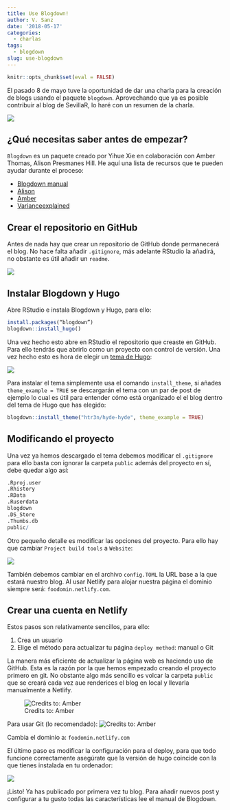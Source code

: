 ```yaml
---
title: Use Blogdown!
author: V. Sanz
date: '2018-05-17'
categories: 
  - charlas
tags:
  - blogdown
slug: use-blogdown
---
```


```r
knitr::opts_chunk$set(eval = FALSE)
```

El pasado 8 de mayo tuve la oportunidad de dar una charla para la creación de blogs usando el paquete `blogdown`. Aprovechando que ya es posible contribuir al blog de SevillaR, lo haré con un resumen de la charla.

![](/posts/2018-05-17-use-blogdown_files/img_01.png)

## ¿Qué necesitas saber antes de empezar?

`Blogdown` es un paquete creado por Yihue Xie en colaboración con Amber Thomas, Alison Presmanes Hill. He aquí una lista de recursos que te pueden ayudar durante el proceso:

- [Blogdown manual](https://bookdown.org/yihui/blogdown/)
- [Alison](https://alison.rbind.io/post/up-and-running-with-blogdown/)
- [Amber](https://amber.rbind.io/blog/2016/12/19/creatingsite/)
- [Varianceexplained](http://varianceexplained.org/r/start-blog/)

## Crear el repositorio en GitHub

Antes de nada hay que crear un repositorio de GitHub donde permanecerá el blog. No hace falta añadir  `.gitignore`, más adelante RStudio la añadirá, no obstante es útil añadir un `readme`.

![](/posts/2018-05-17-use-blogdown_files/captura_1.PNG)

## Instalar Blogdown y Hugo

Abre RStudio e instala Blogdown y Hugo, para ello:

```r
install.packages(“blogdown”)
blogdown::install_hugo()
```

Una vez hecho esto abre en RStudio el repositorio que creaste en GitHub. Para ello tendrás que abrirlo como un proyecto con control de versión. Una vez hecho esto es hora de elegir un [tema de Hugo](https://themes.gohugo.io/):

![](/posts/2018-05-17-use-blogdown_files/captura_6.PNG)

Para instalar el tema simplemente usa el comando `install_theme`, si añades `theme_example = TRUE` se descargarán el tema con un par de post de ejemplo lo cual es útil para entender cómo está organizado el el blog dentro del tema de Hugo que has elegido:

```r
blogdown::install_theme("htr3n/hyde-hyde", theme_example = TRUE)
```

## Modificando el proyecto

Una vez ya hemos descargado el tema debemos modificar el `.gitignore` para ello basta con ignorar la carpeta `public` además del proyecto en sí, debe quedar algo así:

```r
.Rproj.user
.Rhistory
.RData
.Ruserdata
blogdown
.DS_Store
.Thumbs.db
public/
```

Otro pequeño detalle es modificar las opciones del proyecto. Para ello hay que cambiar `Project build tools` a `Website`:

![](/posts/2018-05-17-use-blogdown_files/Captura de pantalla 2018-05-07 a las 18.48.57.png)

También debemos cambiar en el archivo `config.TOML` la URL base a la que estará nuestro blog. Al usar Netlify para alojar nuestra página el dominio siempre será: `foodomin.netlify.com`. 

## Crear una cuenta en Netlify

Estos pasos son relativamente sencillos, para ello:

1. Crea un usuario
2. Elige el método para actualizar tu página `deploy method`: manual o Git

La manera más eficiente de actualizar la página web es haciendo uso de GitHub. Esta es la razón por la que hemos empezado creando el proyecto primero en git. No obstante algo más sencillo es volcar la carpeta `public` que se creará cada vez aue renderices el blog en local y llevarla manualmente a Netlify.

![Credits to: Amber](/posts/2018-05-17-use-blogdown_files/Captura de pantalla 2018-05-07 a las 20.04.55.png)

Para usar Git (lo recomendado):
![Credits to: Amber](/posts/2018-05-17-use-blogdown_files/Captura de pantalla 2018-05-07 a las 20.23.22.png)

Cambia el dominio a: `foodomin.netlify.com`

El último paso es modificar la configuración para el deploy, para que todo funcione correctamente asegúrate que la versión de hugo coincide con la que tienes instalada en tu ordenador:

![](/posts/2018-05-17-use-blogdown_files/Captura de pantalla 2018-05-17 a las 21.34.10.png)

¡Listo! Ya has publicado por primera vez tu blog. Para añadir nuevos post y configurar a tu gusto todas las características lee el manual de Blogdown.
